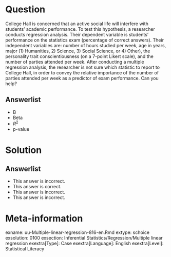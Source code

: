 Question
========
  
College Hall is concerned that an active social life will interfere with students’ academic performance. To test this hypothesis, a researcher conducts regression analysis. Their dependent variable is students’ performance on the statistics exam (percentage of correct answers). Their independent variables are: number of hours studied per week, age in years, major (1) Humanities, 2) Science, 3) Social Science, or 4) Other), the personality trait conscientiousness (on a 7-point Likert scale), and the number of parties attended per week. After conducting a multiple regression analysis, the researcher is not sure which statistic to report to College Hall, in order to convey the relative importance of the number of parties attended per week as a predictor of exam performance. Can you help?
  
Answerlist
----------
* B
* Beta
* $R^2$
* p-value 


Solution
========



Answerlist
----------
* This answer is incorrect.
* This answer is correct.
* This answer is incorrect.
* This answer is incorrect.


Meta-information
================
exname: uu-Multiple-linear-regression-816-en.Rmd
extype: schoice
exsolution: 0100
exsection: Inferential Statistics/Regression/Multiple linear regression
exextra[Type]: Case
exextra[Language]: English
exextra[Level]: Statistical Literacy